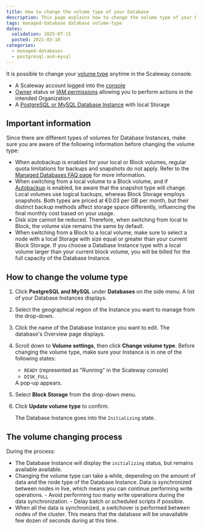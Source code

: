 ```yaml
---
title: How to change the volume type of your Database
description: This page explains how to change the volume type of your Database
tags: managed-database database volume-type
dates:
  validation: 2025-07-15
  posted: 2021-03-10
categories:
  - managed-databases
  - postgresql-and-mysql
---
```



It is possible to change your [volume type](/managed-databases-for-postgresql-and-mysql/concepts/#volume-type) anytime in the Scaleway console.

<Requirements />

- A Scaleway account logged into the [console](https://console.scaleway.com)
- [Owner](/iam/concepts/#owner) status or [IAM permissions](/iam/concepts/#permission) allowing you to perform actions in the intended Organization
- A [PostgreSQL or MySQL Database Instance](/managed-databases-for-postgresql-and-mysql/quickstart/) with local Storage

## Important information

Since there are different types of volumes for Database Instances, make sure you are aware of the following information before changing the volume type:

- When autobackup is enabled for your local or Block volumes, regular quota limitations for backups and snapshots do not apply. Refer to the [Managed Databases FAQ page](/managed-databases-for-postgresql-and-mysql/faq/#why-is-my-number-of-active-backupssnapshots-exceeding-the-quota) for more information.
- When switching from a local volume to a Block volume, and if [Autobackup](/managed-databases-for-postgresql-and-mysql/how-to/enable-autobackup/) is enabled, be aware that the snapshot type will change. Local volumes use logical backups, whereas Block Storage employs snapshots. Both types are priced at €0.03 per GB per month, but their distinct backup methods affect storage space differently, influencing the final monthly cost based on your usage.
- Disk size cannot be reduced. Therefore, when switching from local to Block, the volume size remains the same by default.
- When switching from a Block to a local volume, make sure to select a node with a local Storage with size equal or greater than your current Block Storage. If you choose a Database Instance type with a local volume larger than your current block volume, you will be billed for the full capacity of the Database Instance.


## How to change the volume type

1. Click **PostgreSQL and MySQL** under **Databases** on the side menu. A list of your Database Instances displays.
2. Select the geographical region of the Instance you want to manage from the drop-down.
3. Click the name of the Database Instance you want to edit. The database's Overview page displays.
4. Scroll down to **Volume settings**, then click **Change volume type**.
    <Message type="important">
      Before changing the volume type, make sure your Instance is in one of the following states:
      - `READY` (represented as "Running" in the Scaleway console)
      - `DISK_FULL`
    </Message>
    A pop-up appears.
5. Select **Block Storage** from the drop-down menu.
6. Click **Update volume type** to confirm.

    The Database Instance goes into the `Initializing` state.


## The volume changing process

During the process:

- The Database Instance will display the `initializing` status, but remains available available.
- Changing the volume type can take a while, depending on the amount of data and the node type of the Database Instance. Data is synchronized between nodes in live, which means you can continue performing write operations.
    <Message type="tip">
      - Avoid performing too many write operations during the data synchronization.
      - Delay batch or scheduled scripts if possible.
    </Message>
- When all the data is synchronized, a switchover is performed between nodes of the cluster. This means that the database will be unavailable few dozen of seconds during at this time.

